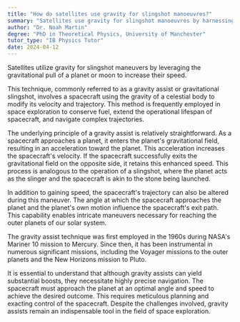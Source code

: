 ```yaml
---
title: "How do satellites use gravity for slingshot manoeuvres?"
summary: "Satellites use gravity for slingshot manoeuvres by harnessing the gravitational pull of a planet or moon to gain speed."
author: "Dr. Noah Martin"
degree: "PhD in Theoretical Physics, University of Manchester"
tutor_type: "IB Physics Tutor"
date: 2024-04-12
---
```


Satellites utilize gravity for slingshot maneuvers by leveraging the gravitational pull of a planet or moon to increase their speed.

This technique, commonly referred to as a gravity assist or gravitational slingshot, involves a spacecraft using the gravity of a celestial body to modify its velocity and trajectory. This method is frequently employed in space exploration to conserve fuel, extend the operational lifespan of spacecraft, and navigate complex trajectories.

The underlying principle of a gravity assist is relatively straightforward. As a spacecraft approaches a planet, it enters the planet's gravitational field, resulting in an acceleration toward the planet. This acceleration increases the spacecraft's velocity. If the spacecraft successfully exits the gravitational field on the opposite side, it retains this enhanced speed. This process is analogous to the operation of a slingshot, where the planet acts as the slinger and the spacecraft is akin to the stone being launched.

In addition to gaining speed, the spacecraft's trajectory can also be altered during this maneuver. The angle at which the spacecraft approaches the planet and the planet's own motion influence the spacecraft's exit path. This capability enables intricate maneuvers necessary for reaching the outer planets of our solar system.

The gravity assist technique was first employed in the 1960s during NASA's Mariner 10 mission to Mercury. Since then, it has been instrumental in numerous significant missions, including the Voyager missions to the outer planets and the New Horizons mission to Pluto.

It is essential to understand that although gravity assists can yield substantial boosts, they necessitate highly precise navigation. The spacecraft must approach the planet at an optimal angle and speed to achieve the desired outcome. This requires meticulous planning and exacting control of the spacecraft. Despite the challenges involved, gravity assists remain an indispensable tool in the field of space exploration.
    